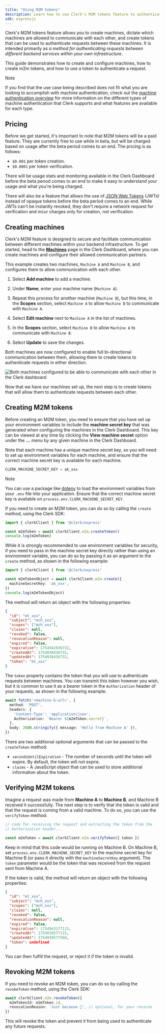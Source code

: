 ```yaml
---
title: "Using M2M tokens"
description: Learn how to use Clerk's M2M tokens feature to authenticate requests between machines.
sdk: expressjs
---
```


<If sdk="expressjs">
  <TutorialHero
    exampleRepo={[
{
  title: "Express & Clerk M2M Tokens Demo Repo",
  link: "https://github.com/clerk/m2m-example/tree/main"
}
]}
    beforeYouStart={[
{
  title: "A Clerk application is required.",
  link: "/docs/quickstarts/setup-clerk",
  icon: "clerk",
}
]}
  />
</If>

Clerk's M2M tokens feature allows you to create machines, dictate which machines are allowed to communicate with each other, and create tokens that can be used to authenticate requests between these machines. It is intended primarily as _a method for authenticating requests between different backend services within your own infrastructure_.

This guide demonstrates how to create and configure machines, how to create m2m tokens, and how to use a token to authenticate a request.

> [!NOTE]
> If you find that the use case being described does not fit what you are looking to accomplish with machine authentication, check out the [machine authentication overview](/docs/machine-auth/overview) for more information on the different types of machine authentication that Clerk supports and what features are available for each type.

## Pricing

Before we get started, it's important to note that M2M tokens will be a paid feature. They are currently free to use while in beta, but will be charged based on usage after the beta period comes to an end. The pricing is as follows:

- `$0.001` per token creation.
- `$0.0001` per token verification.

There will be usage stats and monitoring available in the Clerk Dashboard before the beta period comes to an end to make it easy to understand your usage and what you're being charged.

There will also be a feature that allows the use of [JSON Web Tokens](https://en.wikipedia.org/wiki/JSON_Web_Token) (JWTs) instead of opaque tokens before the beta period comes to an end. While JWTs can't be instantly revoked, they don't require a network request for verification and incur charges only for creation, not verification.

## Creating machines

Clerk's M2M feature is designed to secure and facilitate communication between different machines within your backend infrastructure. To get started, head to the [**Machines**](https://dashboard.clerk.com/last-active?path=machines) page in the Clerk Dashboard, where you can create machines and configure their allowed communication partners.

This example creates two machines, `Machine A` and `Machine B`, and configures them to allow communication with each other.

1. Select **Add machine** to add a machine.

1. Under **Name**, enter your machine name (`Machine A`).

1. Repeat this process for another machine (`Machine B`), but this time, in the **Scopes** section, select `Machine A` to allow `Machine B` to communicate with `Machine A`.

1. Select **Edit machine** next to `Machine A` in the list of machines.

1. In the **Scopes** section, select `Machine B` to allow `Machine A` to communicate with `Machine B`.

1. Select **Update** to save the changes.

Both machines are now configured to enable full bi-directional communication between them, allowing them to create tokens to authenticate requests in either direction.

![Both machines configured to be able to communicate with each other in the Clerk dashboard](/docs/images/machine-auth/final-config.jpg)

Now that we have our machines set up, the next step is to create tokens that will allow them to authenticate requests between each other.

## Creating M2M tokens

Before creating an M2M token, you need to ensure that you have set up your environment variables to include the **machine secret key** that was generated when configuring the machines in the Clerk Dashboard. This key can be viewed at any time by clicking the **View machine secret** option under the **...** menu by any given machine in the Clerk Dashboard.

Note that each machine has a unique machine secret key, so you will need to set up environment variables for each machine, and ensure that the correct machine secret key is available for each machine.

```ts {{ filename: '.env' }}
CLERK_MACHINE_SECRET_KEY = ak_xxx
```

> [!NOTE]
> You can use a package like [dotenv](https://www.npmjs.com/package/dotenv) to load the environment variables from your `.env` file into your application. Ensure that the correct machine secret key is available on `process.env.CLERK_MACHINE_SECRET_KEY`.

If you need to create an M2M token, you can do so by calling the `create` method, using the Clerk SDK:

```ts
import { clerkClient } from '@clerk/express'

const m2mToken = await clerkClient.m2m.createToken()
console.log(m2mToken)
```

While it is strongly recommended to use environment variables for security, if you need to pass in the machine secret key directly rather than using an environment variable, you can do so by passing it as an argument to the `create` method, as shown in the following example:

```ts
import { clerkClient } from '@clerk/express'

const m2mTokenObject = await clerkClient.m2m.create({
  machineSecretKey: 'ak_xxx',
})
console.log(m2mTokenObject)
```

The method will return an object with the following properties:

```json
{
  "id": "mt_xxx",
  "subject": "mch_xxx",
  "scopes": ["mch_xxx"],
  "claims": null,
  "revoked": false,
  "revocationReason": null,
  "expired": false,
  "expiration": 1754942036732,
  "createdAt": 1754938436732,
  "updatedAt": 1754938436732,
  "token": "mt_xxx"
}
```

The `token` property contains the token that you will use to authenticate requests between machines. You can transmit this token however you wish, but it is common to use it as a bearer token in the `Authorization` header of your requests, as shown in the following example:

```ts
await fetch('<machine-b-url>', {
  method: 'POST',
  headers: {
    'Content-Type': 'application/json',
    Authorization: `Bearer ${m2mToken.secret}`,
  },
  body: JSON.stringify({ message: 'Hello from Machine A' }),
})
```

There are two additional optional arguments that can be passed to the `createToken` method:

- `secondsUntilExpiration` - The number of seconds until the token will expire. By default, the token will not expire.
- `claims` - A JavaScript object that can be used to store additional information about the token.

## Verifying M2M tokens

Imagine a request was made from **Machine A** to **Machine B**, and Machine B received it successfully. The next step is to verify that the token is valid and that the request is coming from a valid machine. To do so, you can use the `verifyToken` method:

```ts
// code for receiving the request and extracting the token from the
// Authorization header...

const m2mToken = await clerkClient.m2m.verifyToken({ token })
```

Keep in mind that this code would be running on Machine B. On Machine B, set `process.env.CLERK_MACHINE_SECRET_KEY` to the machine secret key for Machine B (or pass it directly with the `machineSecretKey` argument). The `token` parameter would be the token that was received from the request sent from Machine A.

If the token is valid, the method will return an object with the following properties:

```json
{
  "id": "mt_xxx",
  "subject": "mch_xxx",
  "scopes": ["mch_xxx"],
  "claims": null,
  "revoked": false,
  "revocationReason": null,
  "expired": false,
  "expiration": 1754943177115,
  "createdAt": 1754939577115,
  "updatedAt": 1754939577568,
  "token": undefined
}
```

You can then fulfill the request, or reject it if the token is invalid.

## Revoking M2M tokens

If you need to revoke an M2M token, you can do so by calling the `revokeToken` method, using the Clerk SDK:

```ts
await clerkClient.m2m.revokeToken({
  m2mTokenId: m2mToken.id,
  revocationReason: 'Just because 🤪', // optional, for your records
})
```

This will revoke the token and prevent it from being used to authenticate any future requests.
